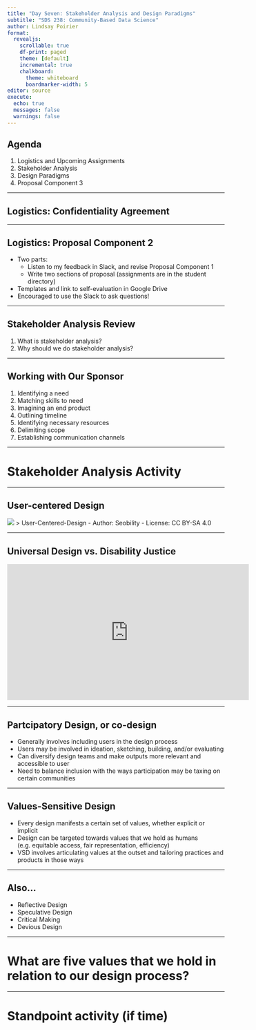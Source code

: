 ```yaml
---
title: "Day Seven: Stakeholder Analysis and Design Paradigms"
subtitle: "SDS 238: Community-Based Data Science"
author: Lindsay Poirier
format: 
  revealjs:
    scrollable: true
    df-print: paged
    theme: [default]
    incremental: true
    chalkboard:
      theme: whiteboard
      boardmarker-width: 5
editor: source
execute:
  echo: true
  messages: false
  warnings: false
---
```



## Agenda

1. Logistics and Upcoming Assignments
2. Stakeholder Analysis
3. Design Paradigms
4. Proposal Component 3

---

## Logistics: Confidentiality Agreement

---

## Logistics: Proposal Component 2

-   Two parts:
    -   Listen to my feedback in Slack, and revise Proposal Component 1
    -   Write two sections of proposal (assignments are in the student directory)
-   Templates and link to self-evaluation in Google Drive  
-   Encouraged to use the Slack to ask questions!  

---

## Stakeholder Analysis Review

1. What is stakeholder analysis?
2. Why should we do stakeholder analysis?

---

## Working with Our Sponsor

1. Identifying a need
2. Matching skills to need
3. Imagining an end product
4. Outlining timeline
5. Identifying necessary resources
6. Delimiting scope
7. Establishing communication channels

---

# Stakeholder Analysis Activity

---

## User-centered Design

![](https://www.seobility.net/en/wiki/images/b/b7/User-Centered-Design.png)
 > User-Centered-Design - Author: Seobility - License: CC BY-SA 4.0
 
---

## Universal Design vs. Disability Justice

<iframe width="560" height="315" src="https://www.youtube.com/embed/cd1n0OT2UFU?si=kjlBNSQFvn-0d7q1" title="YouTube video player" frameborder="0" allow="accelerometer; autoplay; clipboard-write; encrypted-media; gyroscope; picture-in-picture; web-share" referrerpolicy="strict-origin-when-cross-origin" allowfullscreen></iframe>

---

## Partcipatory Design, or co-design

- Generally involves including users in the design process
- Users may be involved in ideation, sketching, building, and/or evaluating
- Can diversify design teams and make outputs more relevant and accessible to user
- Need to balance inclusion with the ways participation may be taxing on certain communities

---

## Values-Sensitive Design

- Every design manifests a certain set of values, whether explicit or implicit
- Design can be targeted towards values that we hold as humans (e.g. equitable access, fair representation, efficiency)
- VSD involves articulating values at the outset and tailoring practices and products in those ways

---

## Also...

- Reflective Design
- Speculative Design
- Critical Making
- Devious Design


---

# What are five values that we hold in relation to our design process?


---

# Standpoint activity (if time)











